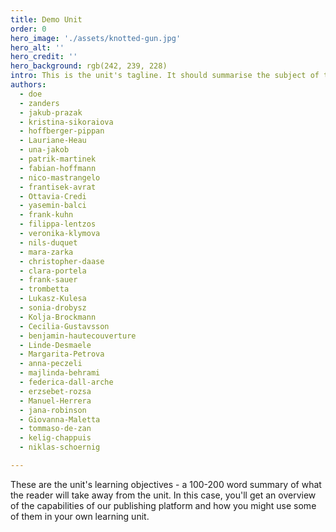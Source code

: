 ```yaml
---
title: Demo Unit
order: 0
hero_image: './assets/knotted-gun.jpg'
hero_alt: ''
hero_credit: ''
hero_background: rgb(242, 239, 228)
intro: This is the unit's tagline. It should summarise the subject of the unit in 20-50 words and encourage the viewer to read on. The image to the right or below this text is the unit's thumbnail. The "Start" button takes students to the unit's first chapter.
authors:
  - doe
  - zanders
  - jakub-prazak
  - kristina-sikoraiova
  - hoffberger-pippan
  - Lauriane-Heau
  - una-jakob
  - patrik-martinek
  - fabian-hoffmann
  - nico-mastrangelo
  - frantisek-avrat
  - Ottavia-Credi
  - yasemin-balci
  - frank-kuhn
  - filippa-lentzos
  - veronika-klymova
  - nils-duquet
  - mara-zarka
  - christopher-daase
  - clara-portela
  - frank-sauer
  - trombetta
  - Lukasz-Kulesa
  - sonia-drobysz
  - Kolja-Brockmann
  - Cecilia-Gustavsson
  - benjamin-hautecouverture
  - Linde-Desmaele
  - Margarita-Petrova
  - anna-peczeli
  - majlinda-behrami
  - federica-dall-arche
  - erzsebet-rozsa
  - Manuel-Herrera
  - jana-robinson
  - Giovanna-Maletta
  - tommaso-de-zan
  - kelig-chappuis
  - niklas-schoernig

---
```


These are the unit's learning objectives - a 100-200 word summary of what the reader will take away from the unit. In this case, you'll get an overview of the capabilities of our publishing platform and how you might use some of them in your own learning unit.
